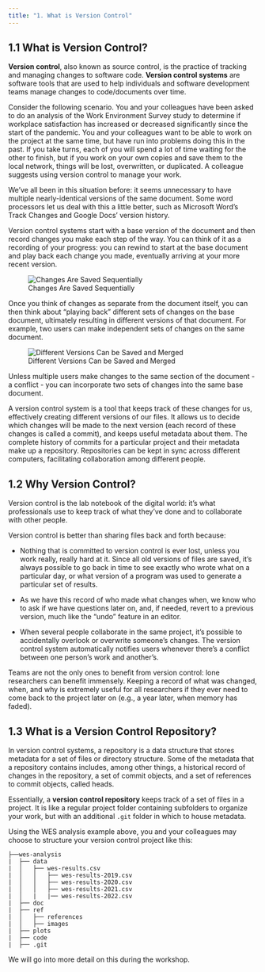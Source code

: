 ```yaml
---
title: "1. What is Version Control"
---
```


## 1.1 What is Version Control?

**Version control**, also known as source control, is the practice of tracking and managing changes to software code. **Version control systems** are software tools that are used to help individuals and software development teams manage changes to code/documents over time. 

Consider the following scenario. You and your colleagues have been asked to do an analysis of the Work Environment Survey study to determine if workplace satisfaction has increased or decreased significantly since the start of the pandemic. You and your colleagues want to be able to work on the project at the same time, but have run into problems doing this in the past. If you take turns, each of you will spend a lot of time waiting for the other to finish, but if you work on your own copies and save them to the local network, things will be lost, overwritten, or duplicated. A colleague suggests using version control to manage your work.

We've all been in this situation before: it seems unnecessary to have multiple nearly-identical versions of the same document. Some word processors let us deal with this a little better, such as Microsoft Word's Track Changes and Google Docs' version history.

Version control systems start with a base version of the document and then record changes you make each step of the way. You can think of it as a recording of your progress: you can rewind to start at the base document and play back each change you made, eventually arriving at your more recent version.

![Changes Are Saved Sequentially](../figures/what-is-vc-1.png)

Once you think of changes as separate from the document itself, you can then think about "playing back" different sets of changes on the base document, ultimately resulting in different versions of that document. For example, two users can make independent sets of changes on the same document.

![Different Versions Can be Saved and Merged](../figures/what-is-vc-2.png)

Unless multiple users make changes to the same section of the document - a conflict - you can incorporate two sets of changes into the same base document.

A version control system is a tool that keeps track of these changes for us, effectively creating different versions of our files. It allows us to decide which changes will be made to the next version (each record of these changes is called a commit), and keeps useful metadata about them. The complete history of commits for a particular project and their metadata make up a repository. Repositories can be kept in sync across different computers, facilitating collaboration among different people.

## 1.2 Why Version Control?

Version control is the lab notebook of the digital world: it's what professionals use to keep track of what they've done and to collaborate with other people.

Version control is better than sharing files back and forth because:

-   Nothing that is committed to version control is ever lost, unless you work really, really hard at it. Since all old versions of files are saved, it's always possible to go back in time to see exactly who wrote what on a particular day, or what version of a program was used to generate a particular set of results.

-   As we have this record of who made what changes when, we know who to ask if we have questions later on, and, if needed, revert to a previous version, much like the "undo" feature in an editor.

-   When several people collaborate in the same project, it's possible to accidentally overlook or overwrite someone's changes. The version control system automatically notifies users whenever there's a conflict between one person's work and another's.

::: callout-note
Teams are not the only ones to benefit from version control: lone researchers can benefit immensely. Keeping a record of what was changed, when, and why is extremely useful for all researchers if they ever need to come back to the project later on (e.g., a year later, when memory has faded).
:::

## 1.3 What is a Version Control Repository?

In version control systems, a repository is a data structure that stores metadata for a set of files or directory structure. Some of the metadata that a repository contains includes, among other things, a historical record of changes in the repository, a set of commit objects, and a set of references to commit objects, called heads. 

Essentially, a **version control repository** keeps track of a set of files in a project. It is like a regular project folder containing subfolders to organize your work, but with an additional `.git` folder in which to house metadata.  

Using the WES analysis example above, you and your colleagues may choose to structure your version control project like this:

```         
├──wes-analysis
|  ├── data
|  │   ├── wes-results.csv
|  │   │   ├── wes-results-2019.csv
|  │   │   ├── wes-results-2020.csv
|  │   │   ├── wes-results-2021.csv
|  │   |   |── wes-results-2022.csv
|  ├── doc
|  ├── ref
|  │   ├── references
|  │   ├── images
|  ├── plots
|  ├── code
|  ├── .git
```

We will go into more detail on this during the workshop.

